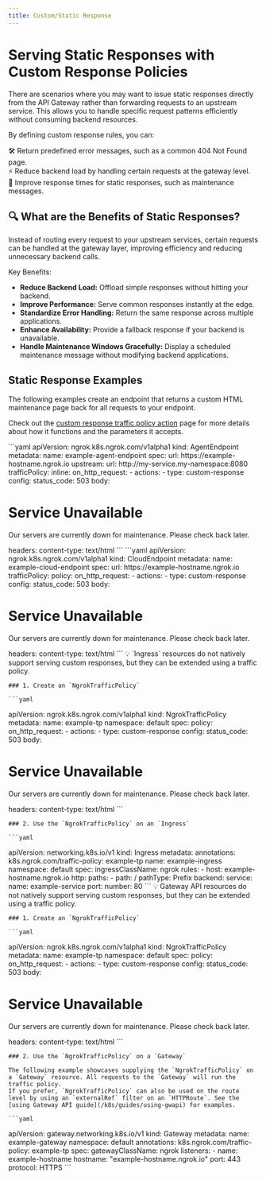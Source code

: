 ```yaml
---
title: Custom/Static Response
---
```


# Serving Static Responses with Custom Response Policies

There are scenarios where you may want to issue static responses directly from the API Gateway rather than forwarding requests to an upstream service.
This allows you to handle specific request patterns efficiently without consuming backend resources.

By defining custom response rules, you can:

🛠 Return predefined error messages, such as a common 404 Not Found page. <br />
⚡ Reduce backend load by handling certain requests at the gateway level. <br />
🚀 Improve response times for static responses, such as maintenance messages. <br />

## 🔍 What are the Benefits of Static Responses?

Instead of routing every request to your upstream services, certain requests can be handled at the gateway layer, improving efficiency and reducing unnecessary backend calls.

Key Benefits:

- **Reduce Backend Load:** Offload simple responses without hitting your backend.
- **Improve Performance:** Serve common responses instantly at the edge.
- **Standardize Error Handling:** Return the same response across multiple applications.
- **Enhance Availability:** Provide a fallback response if your backend is unavailable.
- **Handle Maintenance Windows Gracefully:** Display a scheduled maintenance message without modifying backend applications.

## Static Response Examples

The following examples create an endpoint that returns a custom HTML maintenance page back for all requests to your endpoint.

Check out the [custom response traffic policy action](/traffic-policy/actions/custom-response/) page for more details about how it functions and the parameters it accepts.

<Tabs>
	<Tab title="AgentEndpoint">
	```yaml
  apiVersion: ngrok.k8s.ngrok.com/v1alpha1
  kind: AgentEndpoint
  metadata:
    name: example-agent-endpoint
  spec:
    url: https://example-hostname.ngrok.io
    upstream:
      url: http://my-service.my-namespace:8080
    trafficPolicy:
      inline:
        on_http_request:
          - actions:
              - type: custom-response
                config:
                  status_code: 503
                  body: <html><body><h1>Service Unavailable</h1><p>Our servers are currently
                    down for maintenance. Please check back later.</p></body></html>
                  headers:
                    content-type: text/html
	```
	</Tab>
	<Tab title="CloudEndpoint">
	```yaml
  apiVersion: ngrok.k8s.ngrok.com/v1alpha1
  kind: CloudEndpoint
  metadata:
    name: example-cloud-endpoint
  spec:
    url: https://example-hostname.ngrok.io
    trafficPolicy:
      policy:
        on_http_request:
          - actions:
              - type: custom-response
                config:
                  status_code: 503
                  body: <html><body><h1>Service Unavailable</h1><p>Our servers are currently
                    down for maintenance. Please check back later.</p></body></html>
                  headers:
                    content-type: text/html
	```
	</Tab>
	<Tab title="Ingress">
	💡 `Ingress` resources do not natively support serving custom responses, but they can be extended using a traffic policy.

	### 1. Create an `NgrokTrafficPolicy`

	```yaml
  apiVersion: ngrok.k8s.ngrok.com/v1alpha1
  kind: NgrokTrafficPolicy
  metadata:
    name: example-tp
    namespace: default
  spec:
    policy:
      on_http_request:
        - actions:
            - type: custom-response
              config:
                status_code: 503
                body: <html><body><h1>Service Unavailable</h1><p>Our servers are currently
                  down for maintenance. Please check back later.</p></body></html>
                headers:
                  content-type: text/html
	```

	### 2. Use the `NgrokTrafficPolicy` on an `Ingress`

	```yaml
  apiVersion: networking.k8s.io/v1
  kind: Ingress
  metadata:
    annotations:
      k8s.ngrok.com/traffic-policy: example-tp
    name: example-ingress
    namespace: default
  spec:
    ingressClassName: ngrok
    rules:
      - host: example-hostname.ngrok.io
        http:
          paths:
            - path: /
              pathType: Prefix
              backend:
                service:
                  name: example-service
                  port:
                    number: 80
	```
	</Tab>
	<Tab title="Gateway API">
	💡 Gateway API resources do not natively support serving custom responses, but they can be extended using a traffic policy.

	### 1. Create an `NgrokTrafficPolicy`

	```yaml
  apiVersion: ngrok.k8s.ngrok.com/v1alpha1
  kind: NgrokTrafficPolicy
  metadata:
    name: example-tp
    namespace: default
  spec:
    policy:
      on_http_request:
        - actions:
            - type: custom-response
              config:
                status_code: 503
                body: <html><body><h1>Service Unavailable</h1><p>Our servers are currently
                  down for maintenance. Please check back later.</p></body></html>
                headers:
                  content-type: text/html
	```

	### 2. Use the `NgrokTrafficPolicy` on a `Gateway`

	The following example showcases supplying the `NgrokTrafficPolicy` on a `Gateway` resource. All requests to the `Gateway` will run the traffic policy.
	If you prefer, `NgrokTrafficPolicy` can also be used on the route level by using an `externalRef` filter on an `HTTPRoute`. See the [using Gateway API guide](/k8s/guides/using-gwapi) for examples.

	```yaml
  apiVersion: gateway.networking.k8s.io/v1
  kind: Gateway
  metadata:
    name: example-gateway
    namespace: default
    annotations:
      k8s.ngrok.com/traffic-policy: example-tp
  spec:
    gatewayClassName: ngrok
    listeners:
      - name: example-hostname
        hostname: "example-hostname.ngrok.io"
        port: 443
        protocol: HTTPS
	```
	</Tab>
</Tabs>
